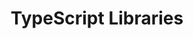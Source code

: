 ---
id: "q_ts_hard_020"
questionType: "MULTIPLE_CHOICE"
title: "TypeScript Libraries"
description: "Which library provides type definitions for Node.js?"
difficulty: "HARD"
category: "Type Script"
options:
  - "@types/node"
  - "node-types"
  - "ts-node"
  - "node-ts-defs"
correctAnswer: 0
---